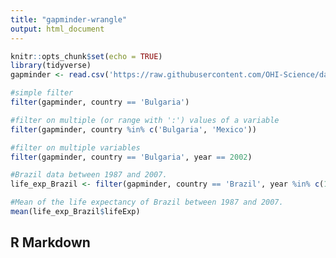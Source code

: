 ```yaml
---
title: "gapminder-wrangle"
output: html_document
---
```


```r
knitr::opts_chunk$set(echo = TRUE)
library(tidyverse)
gapminder <- read.csv('https://raw.githubusercontent.com/OHI-Science/data-science-training/master/data/gapminder.csv')

#simple filter
filter(gapminder, country == 'Bulgaria')

#filter on multiple (or range with ':') values of a variable
filter(gapminder, country %in% c('Bulgaria', 'Mexico'))

#filter on multiple variables
filter(gapminder, country == 'Bulgaria', year == 2002)

#Brazil data between 1987 and 2007.
life_exp_Brazil <- filter(gapminder, country == 'Brazil', year %in% c(1987:2007))

#Mean of the life expectancy of Brazil between 1987 and 2007.
mean(life_exp_Brazil$lifeExp)
```

## R Markdown
